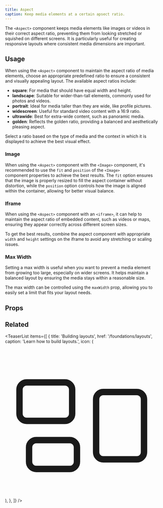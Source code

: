 ```yaml
---
title: Aspect
caption: Keep media elements at a certain apsect ratio.
---
```


The `<Aspect>` component keeps media elements like images or videos in their correct aspect ratio, preventing them from looking stretched or squished on different screens. It is particularly useful for creating responsive layouts where consistent media dimensions are important.

## Usage

When using the `<Aspect>` component to maintain the aspect ratio of media elements, choose an appropriate predefined ratio to ensure a consistent and visually appealing layout. The available aspect ratios include:

- **square**: For media that should have equal width and height.
- **landscape**: Suitable for wider-than-tall elements, commonly used for photos and videos.
- **portrait**: Ideal for media taller than they are wide, like profile pictures.
- **widescreen**: Useful for standard video content with a 16:9 ratio.
- **ultrawide**: Best for extra-wide content, such as panoramic media.
- **golden**: Reflects the golden ratio, providing a balanced and aesthetically pleasing aspect.

Select a ratio based on the type of media and the context in which it is displayed to achieve the best visual effect.

<ComponentDemo file="./aspect-ratio.demo.tsx" />

### Image

When using the `<Aspect>` component with the `<Image>` component, it's recommended to use the `fit` and `position` of the `<Image>`  component properties to achieve the best results. The `fit` option ensures that the image is properly resized to fill the aspect container without distortion, while the `position` option controls how the image is aligned within the container, allowing for better visual balance.

<ComponentDemo file="./aspect-image.demo.tsx" />

### Iframe

When using the `<Aspect>` component with an `<iframe>`, it can help to maintain the aspect ratio of embedded content, such as videos or maps, ensuring they appear correctly across different screen sizes.

To get the best results, combine the aspect component with appropriate `width` and `height` settings on the iframe to avoid any stretching or scaling issues.

<ComponentDemo file="./aspect-iframe.demo.tsx" />

### Max Width

Setting a max width is useful when you want to prevent a media element from growing too large, especially on wider screens. It helps maintain a balanced layout by ensuring the media stays within a reasonable size.

The max width can be controlled using the `maxWidth` prop, allowing you to easily set a limit that fits your layout needs.

<ComponentDemo file="./aspect-max-width.demo.tsx" />

## Props

<StorybookHintMessage component={title} />

<PropsTable component={title} />

## Related

<TeaserList
  items={[
    {
      title: 'Building layouts',
      href: '/foundations/layouts',
      caption: 'Learn how to build layouts.',
      icon: (
        <svg
          xmlns="http://www.w3.org/2000/svg"
          fill="none"
          viewBox="0 0 24 24"
          strokeWidth={1.5}
          stroke="currentColor"
          className="size-6"
        >
          <path
            strokeLinecap="round"
            strokeLinejoin="round"
            d="M2.25 7.125C2.25 6.504 2.754 6 3.375 6h6c.621 0 1.125.504 1.125 1.125v3.75c0 .621-.504 1.125-1.125 1.125h-6a1.125 1.125 0 0 1-1.125-1.125v-3.75ZM14.25 8.625c0-.621.504-1.125 1.125-1.125h5.25c.621 0 1.125.504 1.125 1.125v8.25c0 .621-.504 1.125-1.125 1.125h-5.25a1.125 1.125 0 0 1-1.125-1.125v-8.25ZM3.75 16.125c0-.621.504-1.125 1.125-1.125h5.25c.621 0 1.125.504 1.125 1.125v2.25c0 .621-.504 1.125-1.125 1.125h-5.25a1.125 1.125 0 0 1-1.125-1.125v-2.25Z"
          />
        </svg>
      ),
    },
  ]}
/>
